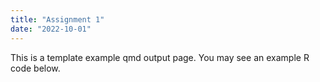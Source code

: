 ```yaml
---
title: "Assignment 1"
date: "2022-10-01"
---
```


This is a template example qmd output page. You may see an example R code below.
